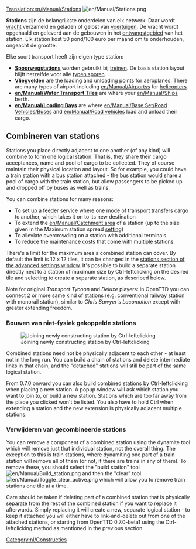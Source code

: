 [[Translation:en/Manual/Stations]]
{{nl/Vertaling|en/Manual/Stations|5}}
[[File:en/Manual/Stations.png|right]]

'''Stations''' zijn de belangrijkste onderdelen van elk netwerk. Daar wordt [[nl/Manual/Vracht|vracht]] verzameld en geladen of gelost van [[nl/Manual/Voertuigen|voertuigen]]. De vracht wordt opgehaald en geleverd aan de gebouwen in het [[nl/Manual/Handelsgebied|ontvangstgebied]] van het station. Elk station kost 50 pond/100 euro per maand om te onderhouden, ongeacht de grootte.

Elke soort transport heeft zijn eigen type station:
*'''[[nl/Manual/Spoorwegstation|Spoorwegstations]]''' worden gebruikt bij [[nl/Manual/Treinen|treinen]].  De basis station layout blijft hetzelfde voor alle [[en/Manual/Base Set/Types of railway|typen sporen]].
*'''[[nl/Manual/Vliegveld|Vliegvelden]]''' are the loading and unloading points for aeroplanes. There are many types of airport including [[en/Manual/Airports]]s for [[:Category:en/Manual/Base Set/Aircraft/Helicopters|helicopters]].
*'''[[en/Manual/Water Transport Tiles]]''' are where your [[en/Manual/Ships]] berth.
*'''[[en/Manual/Loading Bays]]''' are where [[en/Manual/Base Set/Road Vehicles/Buses]] and [[en/Manual/Road vehicles]] load and unload their cargo.

==Combineren van stations==
Stations you place directly adjacent to one another (of any kind) will combine to form one logical station.  That is, they share their cargo acceptances, name and pool of cargo to be collected.  They of course maintain their physical location and layout.   So for example, you could have a train station with a bus station attached - the bus station would share a pool of cargo with the train station, but allow passengers to be picked up and dropped off by buses as well as trains.

You can combine stations for many reasons:
*To set up a feeder service where one mode of transport transfers cargo to another, which takes it on to its new destination
*To extend the [[en/Manual/Catchment area]] of a station (up to the size given in the Maximum station spread [[en/Archive/Manual/Settings/Advanced Settings|setting]])
*To alleviate overcrowding on a station with additional terminals
*To reduce the maintenance costs that come with multiple stations.

There's a limit for the maximum area a combined station can cover. By default the limit is 12 x 12 tiles, it can be changed in the [[en/Archive/Manual/Settings/Advanced Settings/Stations#max-station-spread|stations section of the advanced settings window]]. It's possible to build a separate station directly next to a station of maximum size by Ctrl-leftclicking on the desired tile and selecting to create a separate station, as described below.

Note for original ''Transport Tycoon'' and ''Deluxe'' players: in OpenTTD you can connect 2 or more same kind  of stations (e.g. conventional railway station with monorail station), similar to ''Chris Sawyer's Locomotion'' except with greater extending freedom.

===Bouwen van niet-fysiek gekoppelde stations===
[[File:en/Manual/Join station leftclick.png|thumb|Joining newly constructing station by Ctrl-leftclicking]]

Combined stations need not be physically adjacent to each other - at least not in the long run.  You can build a chain of stations and delete intermediate links in that chain, and the "detached" stations will still be part of the same logical station.

From 0.7.0 onward you can also build combined stations by Ctrl-leftclicking when placing a new station. A popup window will ask which station you want to join to, or build a new station. Stations which are too far away from the place you clicked won't be listed. You also have to hold Ctrl when extending a station and the new extension is physically adjacent multiple stations.

===Verwijderen van gecombineerde stations===
You can remove a component of a combined station using the dynamite tool which will remove just that individual station, not the overall thing.  The exception to this is train stations, where dynamiting one part of a train station will remove all of them (or not, if there are trains in any of them).  To remove these, you should select the "build station" tool [[File:en/Manual/Build station.png]] and then the "clear" tool [[File:en/Manual/Toggle clear active.png]] which will allow you to remove train stations one tile at a time.

Care should be taken if deleting part of a combined station that is physically separate from the rest of the combined station if you want to replace it afterwards.  Simply replacing it will create a new, separate logical station - to keep it attached you will either have to link-and-delete out from one of the attached stations, or starting from OpenTTD 0.7.0-beta1 using the Ctrl-leftclicking method as mentioned in the previous section.

[[Category:nl/Constructies]]